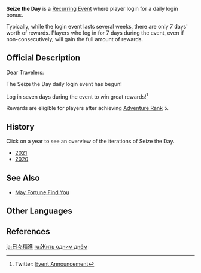 {{Terminology Infobox
|type  = Recurring Events
}}
'''Seize the Day''' is a [[Recurring Event]] where player login for a daily login bonus.

Typically, while the login event lasts several weeks, there are only 7 days' worth of rewards. Players who log in for 7 days during the event, even if non-consecutively, will gain the full amount of rewards.

==Official Description==
Dear Travelers:

The Seize the Day daily login event has begun!

Log in seven days during the event to win great rewards!<ref>Twitter: [https://twitter.com/GenshinImpact/status/1310557371056390146 Event Announcement]</ref>

Rewards are eligible for players after achieving [[Adventure Rank]] 5.

==History==
{{Event History Table}}
Click on a year to see an overview of the iterations of Seize the Day.
* [[Seize the Day/2021|2021]]
* [[Seize the Day/2020|2020]]

==See Also==
* [[May Fortune Find You]]

==Other Languages==
{{Other Languages
|en      = Seize the Day
|zhs     = 把握每日
|zhs_rm  = Bǎwò Měi Rì
|zht     = 把握每日
|zht_rm  = Bǎwò Měi Rì
|zh_tl   = Seize Every Day
|ja      = 日々精進
|ja_rm   = Hibi Joushin
|ja_tl   = Work Hard Every Day
|ko      = {{tt|매일|每日}} {{tt|정진|精進}}
|ko_tl   = Devote Every Day
|es      = Aprovecha el día
|es_tl   = Make the Most Out of the Day
|fr      = Instant Présent
|fr_tl   = Present Moment
|ru      = Жить одним днём
|ru_tl   = To Seize the Day
|th      = เป้าหมายประจำวัน
|th_rm   = Paomai Pracha Mwan
|th_tl   = Daily Goal
|vi      = Sống Tốt Mỗi Ngày
|vi_tl   = Live Well Every Day
|de      = Carpe Diem
|id      = Gapai Harimu
|id_tl   = Seize Your Day
|pt      = Aproveitar o Dia
|pt_tl   = 
|tr      = Anı Yaşa
|tr_tl   = 
|it      = Cogli l'attimo
|it_tl   = 
}}

==References==
{{Reflist}}

[[ja:日々精進]]
[[ru:Жить одним днём]]